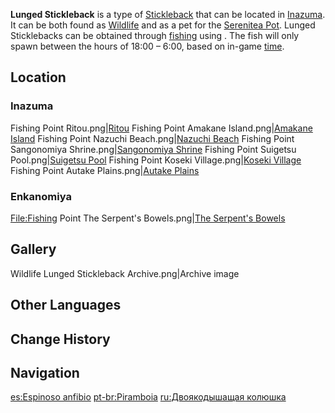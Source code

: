 {{About|the fish|the [[furnishing]]|Ornamental Lunged Stickleback}}
{{Item Infobox
|id           = 131006
|type         = Fish
|invCategory  = Materials
|lbFamily     = Fish
|lbGroup      = Sticklebacks
|lbType       = Wildlife
|image        = Item Lunged Stickleback.png
|rarity       = 3
|description  = A swift, fierce fish with spiny fins whose spiny mouth can pierce the current when it swims at full speed. Its capabilities have earned it the nicknames "The Cutter" and "Hard-To-Get."<br />Unlike others of its kind, the lunged stickleback can live in dried, muddy pools for a long time. Other than its gills, it can also breathe through its degenerated scales, which is a feature much more similar to that of amphibians. As such, apart from dealing with uninvited anglers, it also has to deal with an academic vote of no confidence in it still being a stickleback.
|source1      = [[Fishing]]
}}
'''Lunged Stickleback''' is a type of [[Stickleback]] that can be located in [[Inazuma]]. It can be both found as [[Wildlife]] and as a pet for the [[Serenitea Pot]]. Lunged Sticklebacks can be obtained through [[fishing]] using {{Item|Redrot Bait|20}}. The fish will only spawn between the hours of 18:00 – 6:00, based on in-game [[time]].

==Location==
{{main|Fishing Points}}
===Inazuma===
<gallery hideaddbutton="true" captionalign="center">
Fishing Point Ritou.png|[[Ritou]]
Fishing Point Amakane Island.png|[[Amakane Island]]
Fishing Point Nazuchi Beach.png|[[Nazuchi Beach]]
Fishing Point Sangonomiya Shrine.png|[[Sangonomiya Shrine]]
Fishing Point Suigetsu Pool.png|[[Suigetsu Pool]]
Fishing Point Koseki Village.png|[[Koseki Village]]
Fishing Point Autake Plains.png|[[Autake Plains]]
</gallery>

===Enkanomiya===
<gallery hideaddbutton="true" captionalign="center">
File:Fishing Point The Serpent's Bowels.png|[[The Serpent's Bowels]]
</gallery>

==Gallery==
<gallery hideaddbutton="true" captionalign="center">
Wildlife Lunged Stickleback Archive.png|Archive image
</gallery>

==Other Languages==
{{Other Languages
|en      = Lunged Stickleback
|zhs     = 肺棘鱼
|zhs_rm  = Fèi Jíyú
|zht     = 肺棘魚
|zht_rm  = Fèi Jíyú
|zh_tl   = Lunged Spiny Fish
|ja      = ブレストゲウオ
|ja_rm   = Buresu Toge Uo
|ja_tl   = Breathing Stickleback
|ko      = 부레 가시고기
|ko_rm   = Bure Gashigogi
|ko_tl   = Swim-Bladder {{w|Amur stickleback|Amur Stickleback}}
|es      = Espinoso anfibio
|es_tl   = 
|fr      = Épinoche pulmonée
|fr_tl   = Lunged Stickleback
|ru      = Двоякодышащая колюшка
|ru_tl   = Double-breathing Stickleback
|th      = Lunged Stickleback
|vi      = Cá Thân Gai
|vi_tl   = 
|de      = Lungenstichling
|de_tl   = Lung Stickleback
|id      = Lunged Stickleback
|pt      = Piramboia
|pt_tl   = 
}}

==Change History==
{{Change History|2.1}}

==Navigation==
{{Material Navbox|type=Fishing Materials|state=collapsed}}
{{Wildlife Navbox}}

[[es:Espinoso anfibio]]
[[pt-br:Piramboia]]
[[ru:Двоякодышащая колюшка]]